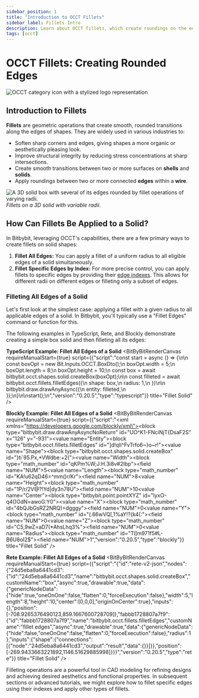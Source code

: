 ```yaml
---
sidebar_position: 1
title: "Introduction to OCCT Fillets"
sidebar_label: Fillets Intro
description: Learn about OCCT fillets, which create roundings on the edges of shapes (solids, shells, or wires) to produce smooth transitions, with examples in Bitbybit.
tags: [occt]
---
```



# OCCT Fillets: Creating Rounded Edges

<img 
  class="category-icon-small" 
  src="https://s.bitbybit.dev/assets/icons/white/occt-icon.svg" 
  alt="OCCT category icon with a stylized logo representation" 
  title="OCCT category icon" />

## Introduction to Fillets

**Fillets** are geometric operations that create smooth, rounded transitions along the edges of shapes. They are widely used in various industries to:
*   Soften sharp corners and edges, giving shapes a more organic or aesthetically pleasing look.
*   Improve structural integrity by reducing stress concentrations at sharp intersections.
*   Create smooth transitions between two or more surfaces on **shells** and **solids**.
*   Apply roundings between two or more connected **edges** within a **wire**.

![A 3D solid box with several of its edges rounded by fillet operations of varying radii.](https://ik.imagekit.io/bitbybit/app/assets/start/general/editor-categories/variable-fillet.jpeg "Fillets on a 3D solid")
*Fillets on a 3D solid with variable radii.*

## How Can Fillets Be Applied to a Solid?

In Bitbybit, leveraging OCCT's capabilities, there are a few primary ways to create fillets on solid shapes:

1.  **Fillet All Edges:** You can apply a fillet of a uniform radius to all eligible edges of a solid simultaneously.
2.  **Fillet Specific Edges by Index:** For more precise control, you can apply fillets to specific edges by providing their [edge indexes](/learn/code/common/occt/shapes/edge/edge-indexes). This allows for different radii on different edges or filleting only a subset of edges.

### Filleting All Edges of a Solid

Let's first look at the simplest case: applying a fillet with a given radius to all applicable edges of a solid. In Bitbybit, you'll typically use a "Fillet Edges" command or function for this.

The following examples in TypeScript, Rete, and Blockly demonstrate creating a simple box solid and then filleting all its edges:

**TypeScript Example: Fillet All Edges of a Solid**
<BitByBitRenderCanvas
  requireManualStart={true}
  script={{"script":"const start = async () => {\n\n    const boxOpt = new Bit.Inputs.OCCT.BoxDto();\n    boxOpt.width = 5;\n    boxOpt.length = 8;\n    boxOpt.height = 10;\n    const box = await bitbybit.occt.shapes.solid.createBox(boxOpt);\n\n    const filleted = await bitbybit.occt.fillets.filletEdges({\n        shape: box,\n        radius: 1,\n    })\n\n    bitbybit.draw.drawAnyAsync({\n        entity: filleted,\n    });\n}\n\nstart();\n","version":"0.20.5","type":"typescript"}}
  title="Fillet Solid"
/>

**Blockly Example: Fillet All Edges of a Solid**
<BitByBitRenderCanvas
  requireManualStart={true}
  script={{"script":"<xml xmlns=\"https://developers.google.com/blockly/xml\"><block type=\"bitbybit.draw.drawAnyAsyncNoReturn\" id=\"UO^K1-FNciNjT{DsaF2S\" x=\"126\" y=\"-931\"><value name=\"Entity\"><block type=\"bitbybit.occt.fillets.filletEdges\" id=\"]d!qIi^FvTrfo6~}o~r!\"><value name=\"Shape\"><block type=\"bitbybit.occt.shapes.solid.createBox\" id=\"}ti`95.Px,*VWdbe:+2(\"><value name=\"Width\"><block type=\"math_number\" id=\"qKPm%W;J:H.3i8v#2Ibp\"><field name=\"NUM\">5</field></block></value><value name=\"Length\"><block type=\"math_number\" id=\"KA!u62qD46=^mm()r/Kr\"><field name=\"NUM\">8</field></block></value><value name=\"Height\"><block type=\"math_number\" id=\"1P/r/2V@?!Yd|dy3n78U\"><field name=\"NUM\">10</field></block></value><value name=\"Center\"><block type=\"bitbybit.point.pointXYZ\" id=\"lyxO-q4()OdN=awoG:Y0\"><value name=\"X\"><block type=\"math_number\" id=\"4bQJbGsRZ2NRQ)=dgggy\"><field name=\"NUM\">0</field></block></value><value name=\"Y\"><block type=\"math_number\" id=\"(.66wVQ[,1%aY!?{k4(:\"><field name=\"NUM\">0</field></block></value><value name=\"Z\"><block type=\"math_number\" id=\"C5,9wZ=aD7(*AhsLhq3%\"><field name=\"NUM\">0</field></block></value></block></value></block></value><value name=\"Radius\"><block type=\"math_number\" id=\"Tl]m971f5#L-B6U8oI2$\"><field name=\"NUM\">1</field></block></value></block></value></block></xml>","version":"0.20.5","type":"blockly"}}
  title="Fillet Solid"
/>

**Rete Example: Fillet All Edges of a Solid**
<BitByBitRenderCanvas
  requireManualStart={true}
  script={{"script":"{\"id\":\"rete-v2-json\",\"nodes\":{\"24d5eba8a6441cd3\":{\"id\":\"24d5eba8a6441cd3\",\"name\":\"bitbybit.occt.shapes.solid.createBox\",\"customName\":\"box\",\"async\":true,\"drawable\":true,\"data\":{\"genericNodeData\":{\"hide\":true,\"oneOnOne\":false,\"flatten\":0,\"forceExecution\":false},\"width\":5,\"length\":8,\"height\":10,\"center\":[0,0,0],\"originOnCenter\":true},\"inputs\":{},\"position\":[-708.9265376490123,859.1667600728709]},\"fabbb1728807a7f9\":{\"id\":\"fabbb1728807a7f9\",\"name\":\"bitbybit.occt.fillets.filletEdges\",\"customName\":\"fillet edges\",\"async\":true,\"drawable\":true,\"data\":{\"genericNodeData\":{\"hide\":false,\"oneOnOne\":false,\"flatten\":0,\"forceExecution\":false},\"radius\":1},\"inputs\":{\"shape\":{\"connections\":[{\"node\":\"24d5eba8a6441cd3\",\"output\":\"result\",\"data\":{}}]}},\"position\":[-269.9433663221892,1146.51629885998]}}}","version":"0.20.5","type":"rete"}}
  title="Fillet Solid"
/>

Filleting operations are a powerful tool in CAD modeling for refining designs and achieving desired aesthetics and functional properties. In subsequent sections or advanced tutorials, we might explore how to fillet specific edges using their indexes and apply other types of fillets.